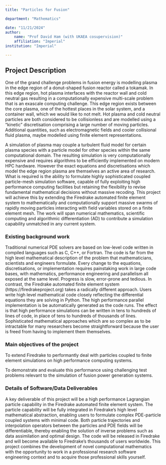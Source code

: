 ```yaml
---
title: "Particles for Fusion"

department: "Mathematics"

date: "11/21/2024"
author: 
    name: "Prof David Ham (with UKAEA cosupervision)"
    affiliation: "Imperial"
institution: "Imperial"

---
```

## Project Description

One of the grand challenge problems in fusion energy is modelling
plasma in the edge region of a donut-shaped fusion reactor called a
tokamak. In this edge region, hot plasma interfaces with the reactor
wall and cold neutral gas resulting in a computationally expensive
multi-scale problem that is an exascale computing challenge. This edge
region exists between the core plasma, one of the hottest places in
the solar system, and a container wall, which we would like to not
melt. Hot plasma and cold neutral particles are both considered to be
collisionless and are modelled using a "kinetic" discretisation
comprising a large number of moving particles. Additional quantities,
such as electromagnetic fields and cooler collisional fluid plasma,
maybe modelled using finite element representations.

A simulation of plasma may couple a turbulent fluid model for certain
plasma species with a particle model for other species within the same
computational domain. The resulting simulation is very computationally
expensive and requires algorithms to be efficiently implemented on
modern HPC hardware. However the exact equations and discretisations
which model the edge region plasma are themselves an active area of
research. What is required is the ability to formulate highly
sophisticated coupled particle-mesh simulation software, capable of
fully exploiting high performance computing facilities but retaining
the flexibility to revise fundamental mathematical decisions without
massive recoding. This project will achieve this by extending the
Firedrake automated finite element system to mathematically and
computationally support massive swarms of rapidly moving particles
interacting with field variables stored on a finite element mesh. The
work will span numerical mathematics, scientific computing and
algorithmic differentiation (AD) to contribute a simulation capability
unmatched in any current system.

### Existing background work 

Traditional numerical PDE solvers are based on low-level code written
in compiled languages such as C, C++, or Fortran. The code is far from
the high level mathematical description of the problem that
mathematicians, scientists and engineers formulate. Every change to
the equations, discretisations, or implementation requires painstaking
work in large code bases, with mathematics, performance engineering
and parallelism all exposed at the same level. Progress is slow,
error-prone and tedious. In contrast, the Firedrake automated finite
element system (https://firedrakeproject.org) takes a radically
different approach. Users write high level mathematical code closely
reflecting the differential equations they are solving in Python. The
high performance parallel implementation is be automatically generated
as the code runs. The effect is that high performance simulations can
be written in tens to hundreds of lines of code, in place of tens to
hundreds of thousands of lines. Sophisticated mathematical approaches
which are so complex as to be intractable for many researchers become
straightforward because the user is freed from having to implement
them themselves.

### Main objectives of the project

To extend Firedrake to performantly deal with particles coupled to
finite element simulations on high performance computing systems.

To demonstrate and evaluate this performance using challenging test
problems relevant to the simulation of fusion power generation
systems.

### Details of Software/Data Deliverables

A key deliverable of this project will be a high performance
Lagrangian particle capability in the Firedrake automated finite
element system. The particle capability will be fully integrated in
Firedrake’s high level mathematical abstraction, enabling users to
formulate complex PDE-particle coupled systems with minimal code. Both
particle trajectories and interpolation operators between the
particles and PDE fields will be differentiable, thereby enabling the
solution of inverse problems such as data assimilation and optimal
design. The code will be released in Firedrake and will become
available to Firedrake’s thousands of users worldwide. This project
combines the development of novel computational mathematics with the
opportunity to work in a professional research software engineering
context and to acquire those professional skills yourself.